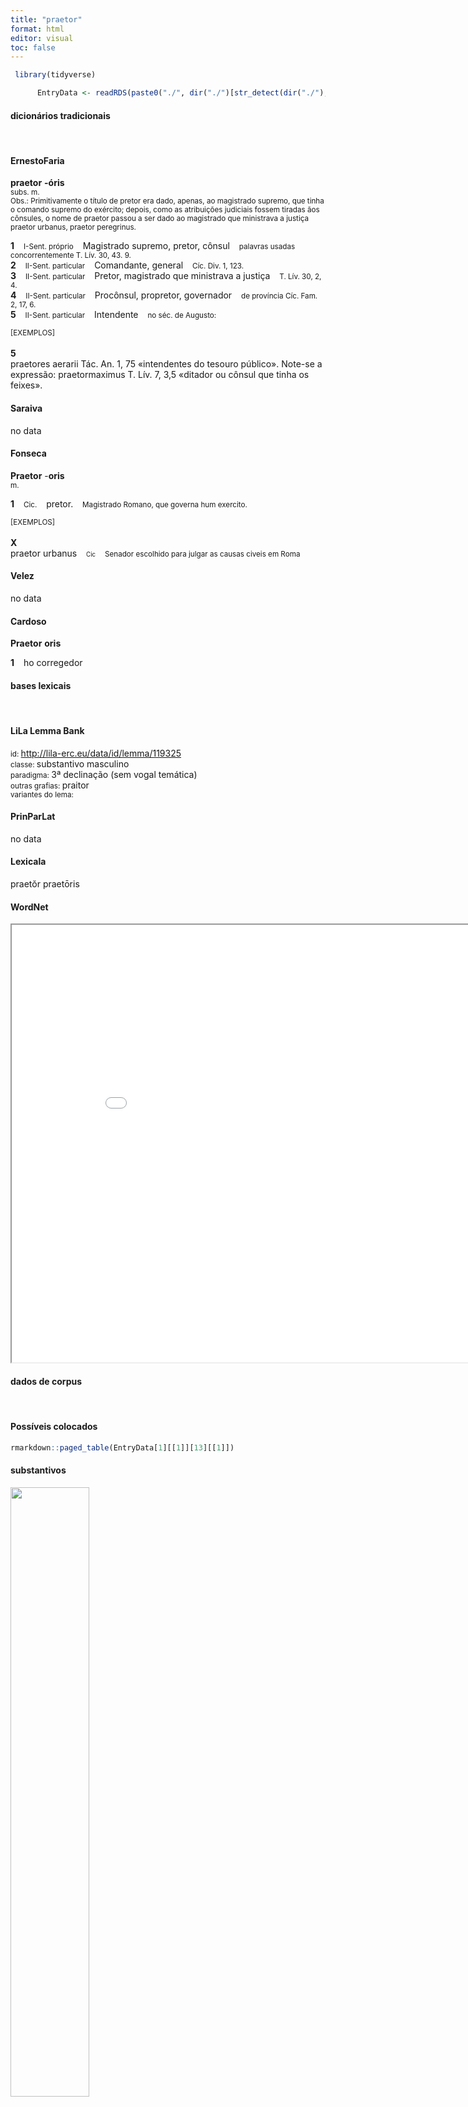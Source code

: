 ```yaml
---
title: "praetor"
format: html
editor: visual
toc: false
---
```



```r
 library(tidyverse) 

      EntryData <- readRDS(paste0("./", dir("./")[str_detect(dir("./"), "_xx112-114-97-101-116-111-114xx_.rds")]))

```


#### dicionários tradicionais

&emsp;




::: panel-tabset

#### ErnestoFaria

<b>praetor</b> <b>-óris</b> <br> <small>subs. m.</small> <br> <small>Obs.: Primitivamente o título de pretor era dado, apenas, ao magistrado supremo, que tinha o comando supremo do exército; depois, como as atribuições judiciais fossem tiradas ãos cônsules, o nome de praetor passou a ser dado ao magistrado que ministrava a justiça praetor urbanus, praetor peregrinus.</small>   <p> <b>1</b> &ensp; <small>I-Sent. próprio</small> &ensp; Magistrado supremo, pretor, cônsul &ensp; <small>palavras usadas concorrentemente T. Lív. 30, 43. 9.</small> <br> <b>2</b> &ensp; <small>II-Sent. particular</small> &ensp; Comandante, general &ensp; <small>Cíc. Div. 1, 123.</small> <br> <b>3</b> &ensp; <small>II-Sent. particular</small> &ensp; Pretor, magistrado que ministrava a justiça &ensp; <small>T. Lív. 30, 2, 4.</small> <br> <b>4</b> &ensp; <small>II-Sent. particular</small> &ensp; Procônsul, propretor, governador &ensp; <small>de província Cíc. Fam. 2, 17, 6.</small> <br> <b>5</b> &ensp; <small>II-Sent. particular</small> &ensp; Intendente &ensp; <small>no séc. de Augusto:</small> </p>   <p><small>[EXEMPLOS]</small><br> <br><b>5</b><br>praetores aerarii Tác. An. 1, 75 «intendentes do tesouro público». Note-se a expressão: praetormaximus T. Lív. 7, 3,5 «ditador ou cônsul que tinha os feixes». </p>




#### Saraiva

no data




#### Fonseca

<b>Praetor</b> -<b>oris</b> <br> <small>m.</small>   <p> <b>1</b> &ensp; <small>Cic.</small> &ensp; pretor. &ensp; <small>Magistrado Romano, que governa hum exercito.</small> </p>   <p><small>[EXEMPLOS]</small><br> <br><b>X</b><br>praetor urbanus &ensp; <small><small>Cic</small></small> &ensp; <small>Senador escolhido para julgar as causas civeis em Roma</small> </p>




#### Velez

no data




#### Cardoso

<b>Praetor</b> <b>oris</b>   <p> <b>1</b> &ensp; ho corregedor </p>


:::



#### bases lexicais

&emsp;






::: panel-tabset

#### LiLa Lemma Bank

<small> id: </small> <a href=' http://lila-erc.eu/data/id/lemma/119325 ' target="_blank"> http://lila-erc.eu/data/id/lemma/119325 </a> <br>
<small> classe: </small> substantivo masculino   <br>
<small> paradigma: </small> 3ª declinação (sem vogal temática) <br>
<small> outras grafias: </small> praitor <br>
<small> variantes do lema: </small>  <br>





#### PrinParLat

no data




#### Lexicala

praetŏr 
 praetōris




#### WordNet

<iframe width='900' height='700' src='Media/Tree__xx112-114-97-101-116-111-114xx__sem_type_lexemes_pt.html'>

</iframe>


:::



#### dados de corpus

&emsp;




::: panel-tabset

#### Possíveis colocados

```r

rmarkdown::paged_table(EntryData[1][[1]][13][[1]])

```


#### substantivos

![](./Media/wordcloud__xx112-114-97-101-116-111-114xx__BY_collocate_scoreSUBST.webp){width=50% fig-alt='This chart plots collocate by scoreSUBST, for the headword praetor here are all the values plotted: collocate: urbanus; scoreSUBST: 0. collocate: pomptinus; scoreSUBST: 0. collocate: interea; scoreSUBST: 0. collocate: Metellus; scoreSUBST: 0. collocate: prouincia; scoreSUBST: 2. collocate: apud; scoreSUBST: 0. collocate: consul; scoreSUBST: 2. collocate: iste; scoreSUBST: 0. collocate: uenio; scoreSUBST: 0. collocate: populus; scoreSUBST: 2'}




#### adjetivos

![](./Media/wordcloud__xx112-114-97-101-116-111-114xx__BY_collocate_scoreADJ.webp){width=50% fig-alt='This chart plots collocate by scoreADJ, for the headword praetor here are all the values plotted: collocate: urbanus; scoreADJ: 2. collocate: pomptinus; scoreADJ: 2. collocate: interea; scoreADJ: 0. collocate: Metellus; scoreADJ: 0. collocate: prouincia; scoreADJ: 0. collocate: apud; scoreADJ: 0. collocate: consul; scoreADJ: 0. collocate: iste; scoreADJ: 0. collocate: uenio; scoreADJ: 0. collocate: populus; scoreADJ: 0'}




#### verbos

![](./Media/wordcloud__xx112-114-97-101-116-111-114xx__BY_collocate_scoreVERBO.webp){width=50% fig-alt='This chart plots collocate by scoreVERBO, for the headword praetor here are all the values plotted: collocate: urbanus; scoreVERBO: 0. collocate: pomptinus; scoreVERBO: 0. collocate: interea; scoreVERBO: 0. collocate: Metellus; scoreVERBO: 0. collocate: prouincia; scoreVERBO: 0. collocate: apud; scoreVERBO: 0. collocate: consul; scoreVERBO: 0. collocate: iste; scoreVERBO: 0. collocate: uenio; scoreVERBO: 2. collocate: populus; scoreVERBO: 0'}




#### advérbios

![](./Media/wordcloud__xx112-114-97-101-116-111-114xx__BY_collocate_scoreADV.webp){width=50% fig-alt='This chart plots collocate by scoreADV, for the headword praetor here are all the values plotted: collocate: urbanus; scoreADV: 0. collocate: pomptinus; scoreADV: 0. collocate: interea; scoreADV: 2. collocate: Metellus; scoreADV: 0. collocate: prouincia; scoreADV: 0. collocate: apud; scoreADV: 0. collocate: consul; scoreADV: 0. collocate: iste; scoreADV: 0. collocate: uenio; scoreADV: 0. collocate: populus; scoreADV: 0'}




#### preposições e conjunções

![](./Media/wordcloud__xx112-114-97-101-116-111-114xx__BY_collocate_scoreFUNC.webp){width=50% fig-alt='This chart plots collocate by scoreFUNC, for the headword praetor here are all the values plotted: collocate: urbanus; scoreFUNC: 0. collocate: pomptinus; scoreFUNC: 0. collocate: interea; scoreFUNC: 0. collocate: Metellus; scoreFUNC: 0. collocate: prouincia; scoreFUNC: 0. collocate: apud; scoreFUNC: 20. collocate: consul; scoreFUNC: 0. collocate: iste; scoreFUNC: 0. collocate: uenio; scoreFUNC: 0. collocate: populus; scoreFUNC: 0'}


:::



::: panel-tabset

#### ExemplosTraduzidos

<p> provincias <b>praetores</b> nondum sortiti sunt <br> <small> Cic.Att.1.13.5 <br> Os pretores ainda não se sortearam as províncias. <small> [JDD] </small> </small> </p>
; <p> uocat interea <b>praetor</b> poscit scyphos <br> <small> Cic.Ver.2.4.32.20 <br> Nisso, o pretor chama; pede os copos. <small> [JDD] </small> </small> </p>
; <p> an consules in <b>praetore</b> coercendo fortes fuissent <br> <small> Cic.Mil.89 <br> Será que os cônsules teria sido corajosos para reprimi-lo, como pretor? <small> [JDD] </small> </small> </p>
; <p> Diodorus interea <b>praetore</b> isto prope triennium prouincia domoque caruit <br> <small> Cic.Ver.2.4.41.14 <br> Diodoro, entretanto, com esse sujeito pretor, não teve província nem pátria por quase três anos. <small> [JDD] </small> </small> </p>
; <p> eo cum uenio <b>praetor</b> quiescebat fratres illi Cibyratae inambulabant <br> <small> Cic.Ver.2.4.32.13 <br> Quando chego lá, o pretor estava descansando; aqueles irmãos cibiratas passeavam. <small> [JDD] </small> </small> </p>
; <p> cum hic domicilium Romae multos iam annos haberet professus est apud <b>praetorem</b> Q. Metellum familiarissimum suum <br> <small> Cic.Arch.7 <br> Como este tinha domicílio em Roma já há muitos anos, registrou-se perante o pretor Quinto Metelo, amicíssimo seu. <small> [JDD] </small> </small> </p>
; <p> arcessit alter consul designatus Siculos ueniunt non nulli propterea quod L. Metellus esset <b>praetor</b> in Sicilia <br> <small> Cic.Ver.1.27 <br> O outro cônsul designado manda chamar os sicilianos; alguns vêm sobretudo porque Lúcio Metelo era pretor na Sicília. <small> [JDD] </small> </small> </p>
; <p> nam mihi Pompeiani prodromi nuntiant aperte Pompeium acturum Antonio succedi oportere eodemque tempore aget <b>praetor</b> ad populum <br> <small> Cic.Att.1.12.1 <br> Com efeito, os porta-vozes de Pompeu me anunciam abertamente que Pompeu proporá que convém substituir-se a Antônio, e, ao mesmo tempo, o pretor o levará diante do povo. <small> [JDD, de outra edição] </small> </small> </p>
; <p> deinde L. Flaccus et C. Pomptinus <b>praetores</b> quod eorum opera forti fidelique usus essem merito ac iure laudantur <br> <small> Cic.Catil.3.14.3 <br> Em seguida os pretores Lúcio Flaco e Caio Pomptino, por eu ter me valido da corajosa e fiel colaboração deles, são louvados com razão e justiça. <small> [JDD] </small> </small> </p>
; <p> qua re secedant improbi secernant se a bonis unum in locum congregentur muro denique quod saepe iam dixi secernantur a nobis desinant insidiari domi suae consuli circumstare tribunal <b>praetoris</b> urbani obsidere cum gladiis curiam malleolos et faces ad inflammandam urbem comparare sit denique inscriptum in fronte unius cuiusque quid de re publica sentiat <br> <small> Cic.Catil.1.32.1 <br> Por isso afastem-se os maus, separem-se dos bons, sejam reunidos num só lugar, que, enfim, sejam separados de nós por um muro, como já disse muitas vezes; deixem de armar ciladas ao cônsul em sua própria casa, de rodear o tribunal do pretor urbano, de cercar com espadas a cúria, de comprar martelos incendiários e tocha para incendiar a cidade; que fique, enfim, gravado na testa de cada um o que sente em relação à república. <small> [JDD, de outra edição] </small> </small> </p>





#### Frequência por autor

![](./Media/barchart__xx112-114-97-101-116-111-114xx__lemma_BY_author_Frequencies.webp){width=50% fig-alt='This charts plots the frequency of lemma by author_Frequencies. The Sallustius subcorpus registers the highest normalized frequency, with the value of 10.2 and an absolute frequency of 11. The Cicero subcorpus follows, with a normalized frequency of 6.42 and an absolute frequency of 103. the subcorpus with the least normalized frequency is Caesar with the normalized value of 0 and an absolute freqeuncy of 0. here are all the values: subcorpus: Caesar ; normalized frequency: 0 ; absolute frequency: 0. subcorpus: Cicero ; normalized frequency: 103 ; absolute frequency: 6.41648600832274. subcorpus: Horatius ; normalized frequency: 3 ; absolute frequency: 2.6640618062339. subcorpus: Ovidius ; normalized frequency: 0 ; absolute frequency: 0. subcorpus: Phaedrus ; normalized frequency: 0 ; absolute frequency: 0. subcorpus: Sallustius ; normalized frequency: 11 ; absolute frequency: 10.2031351451628. subcorpus: Seneca ; normalized frequency: 0 ; absolute frequency: 0. subcorpus: Suetonius ; normalized frequency: 0 ; absolute frequency: 0. subcorpus: Tacitus ; normalized frequency: 0 ; absolute frequency: 0. subcorpus: Vergilius ; normalized frequency: 0 ; absolute frequency: 0. subcorpus: Hieronymus ; normalized frequency: 0 ; absolute frequency: 0'}




#### Frequência por gênero

![](./Media/barchart__xx112-114-97-101-116-111-114xx__lemma_BY_genre_Frequencies.webp){width=50% fig-alt='This charts plots the frequency of lemma by genre_Frequencies. The Prosa.oratória subcorpus registers the highest normalized frequency, with the value of 8.74 and an absolute frequency of 91. The Prosa.oratória subcorpus follows, with a normalized frequency of 8.74 and an absolute frequency of 91. the subcorpus with the least normalized frequency is Poesia.didática with the normalized value of 0 and an absolute freqeuncy of 0. here are all the values: subcorpus: Prosa.histórica ; normalized frequency: 11 ; absolute frequency: 2.67776722899778. subcorpus: Prosa.filosófica ; normalized frequency: 1 ; absolute frequency: 0.164741931763892. subcorpus: Prosa.oratória ; normalized frequency: 91 ; absolute frequency: 8.73714631359634. subcorpus: Prosa.epistolográfica ; normalized frequency: 11 ; absolute frequency: 2.91475661782241. subcorpus: Poesia.lírica ; normalized frequency: 3 ; absolute frequency: 2.52376545806343. subcorpus: Poesia.didática ; normalized frequency: 0 ; absolute frequency: 0. subcorpus: Poesia.trágica ; normalized frequency: 0 ; absolute frequency: 0. subcorpus: Poesia.épica ; normalized frequency: 0 ; absolute frequency: 0. subcorpus: Prosa.ficcional ; normalized frequency: 0 ; absolute frequency: 0'}




#### Frequência por século

![](./Media/barchart__xx112-114-97-101-116-111-114xx__lemma_BY_period_Frequencies.webp){width=50% fig-alt='This charts plots the frequency of lemma by period_Frequencies. The I.a.C. subcorpus registers the highest normalized frequency, with the value of 5.45 and an absolute frequency of 117. The I.a.C. subcorpus follows, with a normalized frequency of 5.45 and an absolute frequency of 117. the subcorpus with the least normalized frequency is I.d.C. with the normalized value of 0 and an absolute freqeuncy of 0. here are all the values: subcorpus: I.a.C. ; normalized frequency: 117 ; absolute frequency: 5.44565976262509. subcorpus: I.d.C. ; normalized frequency: 0 ; absolute frequency: 0. subcorpus: II.d.C. ; normalized frequency: 0 ; absolute frequency: 0. subcorpus: IV.d.C. ; normalized frequency: 0 ; absolute frequency: 0'}


:::


